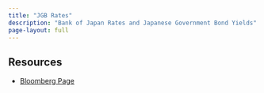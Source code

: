 ```yaml
---
title: "JGB Rates"
description: "Bank of Japan Rates and Japanese Government Bond Yields"
page-layout: full
---
```


## Resources

- [Bloomberg Page](https://www.bloomberg.com/markets/rates-bonds/government-bonds/japan)